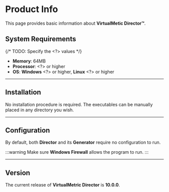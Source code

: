 # Product Info

This page provides basic information about **VirtualMetic Director&trade;**.

## System Requirements

{/* TODO: Specify the &lt;?&gt; values */}

* **Memory**: 64MB
* **Processor**: &lt;?&gt; or higher
* **OS**: **Windows** &lt;?&gt; or higher, **Linux** &lt;?&gt; or higher

---

## Installation

No installation procedure is required. The executables can be manually placed in any directory you wish.

---

## Configuration

By default, both **Director** and its **Generator** require no configuration to run.

:::warning
Make sure **Windows Firewall** allows the program to run.
:::

---

## Version

The current release of **VirtualMetric Director** is **10.0.0**.
